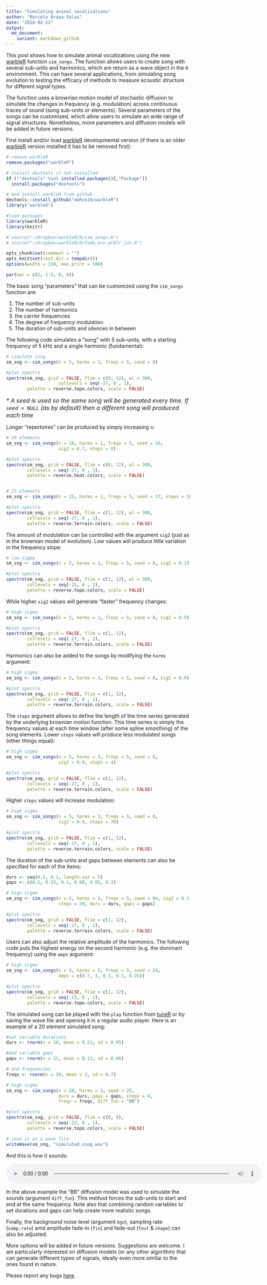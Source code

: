 ```yaml
---
title: "Simulating animal vocalizations"
author: "Marcelo Araya-Salas"
date: "2018-02-22"
output: 
  md_document:
    variant: markdown_github
---
```


This post shows how to simulate animal vocalizations using the new [warbleR](https://cran.r-project.org/package=warbleR) function `sim_songs`. The function allows users to create song with several sub-units and harmonics, which are return as a wave object in the `R` environment. This can have several applications, from simulating song evolution to testing the efficacy of methods to measure acoustic structure for different signal types. 

The function uses a brownian motion model of stochastic diffusion to simulate the changes in frequency (e.g. modulation) across continuous traces of sound (song sub-units or elements). Several parameters of the songs can be customized, which allow users to simulate an wide range of signal structures. Nonetheless, more parameters and diffusion models will be added in future versions.

First install and/or load [warbleR](https://cran.r-project.org/package=warbleR) developmental version (if there is an older [warbleR](https://cran.r-project.org/package=warbleR) version installed it has to be removed first):

```r
# remove warbleR
remove.packages("warbleR")

# install devtools if not installed
if (!"devtools" %in% installed.packages()[,"Package"])  
  install.packages("devtools")

# and install warbleR from github
devtools::install_github("maRce10/warbleR")
library("warbleR")

```


```r

#load packages
library(warbleR)
library(knitr)

# source("~/Dropbox/warbleR/R/sim_songs.R")
# source("~/Dropbox/warbleR/R/fade_env_wrblr_int.R")

opts_chunk$set(comment = "")
opts_knit$set(root.dir = tempdir())
options(width = 150, max.print = 100)

par(mar = c(2, 1.5, 0, 0))

```

The basic song "parameters" that can be customized using the `sim_songs` function are: 

1. The number of sub-units
1. The number of harmonics
1. the carrier frequencies
1. The degree of frequency modulation
1. The duration of sub-units and silences in between

The following code simulates a "song" with 5 sub-units, with a starting frequency of 5 kHz and a single harmonic (fundamental): 

```r

# simulate song
sm_sng <- sim_songs(n = 5, harms = 1, freqs = 5, seed = 8)

#plot spectro
spectro(sm_sng, grid = FALSE, flim = c(0, 12), wl = 300, 
                    collevels = seq(-27, 0 , 1), 
        palette = reverse.topo.colors, scale = FALSE)

```

<font size="3"><i>* A seed is used so the same song will be generated every time. If `seed = NULL` (as by default) then a different song will produced each time</i></font>

Longer "repertoires" can be produced by simply increasing `n`:

```r

# 10 elements
sm_sng <- sim_songs(n = 10, harms = 1, freqs = 5, seed = 16, 
                    sig2 = 0.7, steps = 8)

#plot spectro
spectro(sm_sng, grid = FALSE, flim = c(0, 12), wl = 300, 
        collevels = seq(-27, 0 , 1), 
        palette = reverse.heat.colors, scale = FALSE)


# 15 elements
sm_sng <- sim_songs(n = 15, harms = 1, freqs = 5, seed = 37, steps = 10)

#plot spectro
spectro(sm_sng, grid = FALSE, flim = c(1, 12), wl = 300, 
        collevels = seq(-27, 0 , 1), 
        palette = reverse.terrain.colors, scale = FALSE)

```

 
The amount of modulation can be controlled with the argument `sig2` (just as in the brownian model of evolution). Low values will produce little variation in the frequency slope:

```r

# low sigma
sm_sng <- sim_songs(n = 5, harms = 1, freqs = 5, seed = 8, sig2 = 0.1)

#plot spectro
spectro(sm_sng, grid = FALSE, flim = c(1, 12), wl = 300, 
        collevels = seq(-25, 0 , 1), 
        palette = reverse.topo.colors, scale = FALSE)

```

While higher `sig2` values will generate "faster" frequency changes:

```r
# high sigma
sm_sng <- sim_songs(n = 5, harms = 1, freqs = 5, seed = 8, sig2 = 0.9)

#plot spectro
spectro(sm_sng, grid = FALSE, flim = c(1, 12), 
        collevels = seq(-27, 0 , 1), 
        palette = reverse.terrain.colors, scale = FALSE)


```

Harmonics can also be added to the songs by modifying the `harms` argument:

```r

# high sigma
sm_sng <- sim_songs(n = 5, harms = 3, freqs = 5, seed = 8, sig2 = 0.9)

#plot spectro
spectro(sm_sng, grid = FALSE, flim = c(1, 12), 
        collevels = seq(-27, 0 , 1), 
        palette = reverse.terrain.colors, scale = FALSE)

```

The `steps` argument allows to define the length of the time series generated by the underlying brownian motion function. This time series is simply the frequency values at each time window (after some spline smoothing) of the song elements. Lower `steps` values will produce less modulated songs (other things equal):

```r

# high sigma
sm_sng <- sim_songs(n = 5, harms = 3, freqs = 5, seed = 8, 
                    sig2 = 0.9, steps = 4)

#plot spectro
spectro(sm_sng, grid = FALSE, flim = c(1, 12), 
        collevels = seq(-27, 0 , 1), 
        palette = reverse.terrain.colors, scale = FALSE)

```

Higher `steps` values will increase modulation:

```r

# high sigma
sm_sng <- sim_songs(n = 5, harms = 3, freqs = 5, seed = 8, 
                    sig2 = 0.9, steps = 70)

#plot spectro
spectro(sm_sng, grid = FALSE, flim = c(1, 12), 
        collevels = seq(-27, 0 , 1), 
        palette = reverse.terrain.colors, scale = FALSE)

```

The duration of the sub-units and gaps between elements can also be specified for each of the items:

```r

durs <- seq(0.5, 0.1, length.out = 5) 
gaps <- c(0.2, 0.15, 0.1, 0.08, 0.05, 0.2)

# high sigma
sm_sng <- sim_songs(n = 5, harms = 3, freqs = 5, seed = 84, sig2 = 0.1, 
                    steps = 20, durs = durs, gaps = gaps)

#plot spectro
spectro(sm_sng, grid = FALSE, flim = c(1, 12), 
        collevels = seq(-27, 0 , 1), 
        palette = reverse.terrain.colors, scale = FALSE)

```

Users can also adjust the relative amplitude of the harmonics. The following code puts the highest energy on the second harmonic (e.g. the dominant frequency) using the `amps` argument:

```r

# high sigma
sm_sng <- sim_songs(n = 4, harms = 5, freqs = 5, seed = 24, 
                    amps = c(0.7, 1, 0.5, 0.3, 0.25))

#plot spectro
spectro(sm_sng, grid = FALSE, flim = c(1, 12), 
        collevels = seq(-23, 0 , 1), 
        palette = reverse.topo.colors, scale = FALSE)


```

The simulated song can be played with the `play` function from [tuneR](https://cran.r-project.org/package=tuneR) or by saving the wave file and opening it in a regular audio player. Here is an example of a 20 element simulated song:

```r

#set variable durations 
durs <- rnorm(n = 20, mean = 0.21, sd = 0.05)

#and variable gaps
gaps <- rnorm(n = 21, mean = 0.12, sd = 0.06)

# and frequencies
freqs <- rnorm(n = 20, mean = 3, sd = 0.7)

# high sigma
sm_sng <- sim_songs(n = 20, harms = 3, seed = 25, 
                    durs = durs, gaps = gaps, steps = 4, 
                    freqs = freqs, diff_fun = "BB")

#plot spectro
spectro(sm_sng, grid = FALSE, flim = c(0, 9), 
        collevels = seq(-23, 0 , 1), 
        palette = reverse.topo.colors, scale = FALSE)

```

```r

# save it as a wave file
writeWave(sm_sng, "simulated_song.wav")

```

And this is how it sounds:

<audio controls style="width: 700px;">
   <source src="/img/simulated_song.mp3" type="audio/mpeg">
</audio>


In the above example the "BB" diffusion model was used to simulate the sounds (argument `diff_fun`). This method forces the sub-units to start and end at the same frequency. Note also that combining random variables to set durations and gaps can help create more realistic songs. 

Finally, the background noise level (argument `bgn`), sampling rate (`samp.rate`) amd amplitude fade-in (`fin`) and fade-out (`fout` & `shape`) can also be adjusted.

More options will be added in future versions. Suggestions are welcome. I am particularly interested on diffusion models (or any other algorithm) that can generate different types of signals, ideally even more similar to the ones found in nature.

Please report any bugs [here](https://github.com/maRce10/warbleR/issues). 